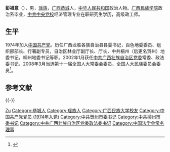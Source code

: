'''彭祖意'''（{{bd|1948年|12月||catIdx=P彭}}），男，[[瑶族|瑶族]]，[[广西|广西]][[恭城|恭城]]人，[[中华人民共和国|中华人民共和国]]政治人物。[[广西民族大学|广西民族学院]]政治系毕业，[[中共中央党校|中共中央党校]]经济管理专业在职研究生学历，高级政工师。

== 生平 ==
1974年加入[[中国共产党|中国共产党]]。历任广西龙胜各族自治县县委书记，百色地委委员、组织部部长、行署副专员，自治区林业厅副厅长、厅长，中共梧州（后更名贺州）地委书记，柳州地委书记等职。2002年1月获任[[中共广西壮族自治区党委|中共广西壮族自治区党委]]常委、政法委书记，2008年3月当选第十一届全国人大常委会委员、全国人大民族委员会委员<ref>{{cite web|accessdate=2012-11-01|url=http://210.82.31.1:8084/delegate/viewDelegate.action?dbid=112023|title=代表信息-彭祖意|publisher=全国人大网|archive-url=https://web.archive.org/web/20121103050816/http://www.npc.gov.cn/delegate/viewDelegate.action?dbid=112023|archive-date=2012-11-03|dead-url=yes}}</ref>。

== 参考文献 ==
{{reflist|3}}

{{-}}
{{start box}}
{{s-ppo}}
{{s-before|[[陆兵_(1944年)|陆　兵]]}}
{{s-title|[[中国共产党广西壮族自治区委员会|中国共产党广西壮族自治区委员会]]政法委员会书记|2002年1月—2009年2月}}
{{s-after|[[温卡华|温卡华]]}}
{{s-before|[[杨政中|杨政中]]}}
{{s-title|[[中国共产党柳州地区委员会|中国共产党柳州地区委员会]]书记|1998年12月—2002年12月}}
{{s-after|[[覃瑞祥|覃瑞祥]]}}
{{s-before|[[李兆生|李兆生]]<br><small>（1997年2月前称梧州地区）</small>}}
{{s-title|[[中国共产党贺州地区委员会|中国共产党贺州地区委员会]]书记|1997年3月—1998年12月}}
{{s-after|[[黄道伟|黄道伟]]}}
{{s-gov}}
{{s-before|[[刘万福|刘万福]]}}
{{s-title|[[广西壮族自治区林业厅|广西壮族自治区林业厅]]厅长|1996年8月—1997年3月}}
{{s-after|[[管炳六|管炳六]]}}
{{end box}}

{{Navboxes 
| title  = 彭祖意在[[中国法学会|中国法学会]]的职务
| list1  =
{{中国法学会第六届理事会}}
{{中国法学会第七届理事会}}
}}

{{Authority control}}
{{DEFAULTSORT:Peng彭}}
[[Category:彭姓|Zu]]
[[Category:恭城人|Category:恭城人]]
[[Category:瑶族人|Category:瑶族人]]
[[Category:广西民族大学校友|Category:广西民族大学校友]]
[[Category:中国共产党党员_(1974年入党)|Category:中国共产党党员 (1974年入党)]]
[[Category:中共贺州市委书记|Category:中共贺州市委书记]]
[[Category:中共柳州市委书记|Category:中共柳州市委书记]]
[[Category:中共广西壮族自治区党委政法委书记|Category:中共广西壮族自治区党委政法委书记]]
[[Category:中国法学会常务理事|Category:中国法学会常务理事]]